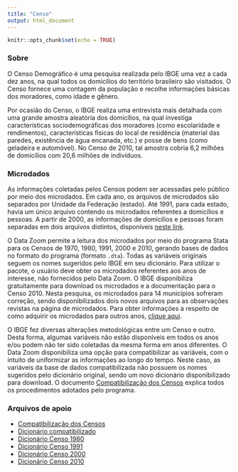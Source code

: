 ```yaml
---
title: "Censo"
output: html_document
---
```


```r
knitr::opts_chunk$set(echo = TRUE)
```

### Sobre

O Censo Demográfico é uma pesquisa realizada pelo IBGE uma vez a cada dez anos, na qual todos os domicílios do território brasileiro são visitados. O Censo fornece uma contagem da população e recolhe informações básicas dos moradores, como idade e gênero.

Por ocasião do Censo, o IBGE realiza uma entrevista mais detalhada com uma grande amostra aleatória dos domicílios, na qual investiga características sociodemográficas dos moradores (como escolaridade e rendimentos), características físicas do local de residência (material das paredes, existência de água encanada, etc.) e posse de bens (como geladeira e automóvel). No Censo de 2010, tal amostra cobria 6,2 milhões de domicílios com 20,6 milhões de indivíduos.

### Microdados

As informações coletadas pelos Censos podem ser acessadas pelo público por meio dos microdados. Em cada ano, os arquivos de microdados são separados por Unidade da Federação (estado). Até 1991, para cada estado, havia um único arquivo contendo os microdados referentes a domicílios e pessoas. A partir de 2000, as informações de domicílios e pessoas foram separadas em dois arquivos distintos, disponíveis [neste link](https://www.ibge.gov.br/estatisticas/sociais/saude/22827-censo-demografico-2022.html?=&t=microdados).

O Data Zoom permite a leitura dos microdados por meio do programa Stata para os Censos de 1970, 1980, 1991, 2000 e 2010, gerando bases de dados no formato do programa (formato `.dta`). Todas as variáveis originais seguem os nomes sugeridos pelo IBGE em seu dicionário. Para utilizar o pacote, o usuário deve obter os microdados referentes aos anos de interesse, não fornecidos pelo Data Zoom. O IBGE disponibiliza gratuitamente para download os microdados e a documentação para o Censo 2010. Nesta pesquisa, os microdados para 14 municípios sofreram correção, sendo disponibilizados dois novos arquivos para as observações revistas na página de microdados. Para obter informações a respeito de como adquirir os microdados para outros anos, [clique aqui](https://loja.ibge.gov.br/catalogsearch/result/?q=censo).

O IBGE fez diversas alterações metodológicas entre um Censo e outro. Desta forma, algumas variáveis não estão disponíveis em todos os anos e/ou podem não ter sido coletadas da mesma forma em anos diferentes. O Data Zoom disponibiliza uma opção para compatibilizar as variáveis, com o intuito de uniformizar as informações ao longo do tempo. Neste caso, as variáveis da base de dados compatibilizada não possuem os nomes sugeridos pelo dicionário original, sendo um novo dicionário disponibilizado para download. O documento [Compatibilização dos Censos](https://raw.githubusercontent.com/datazoompuc/datazoom_social_stata/master/docs/Censo/compatibilizacao.pdf) explica todos os procedimentos adotados pelo programa.

### Arquivos de apoio

  - [Compatibilização dos Censos](https://raw.githubusercontent.com/datazoompuc/datazoom_social_stata/master/docs/Censo/compatibilizacao.pdf)
  - [Dicionário compatibilizado](https://raw.githubusercontent.com/datazoompuc/datazoom_social_stata/master/docs/Censo/dicionario_compatibilizado.xlsx)
  - [Dicionário Censo 1980](https://raw.githubusercontent.com/datazoompuc/datazoom_social_stata/master/docs/Censo/dicionario_1980.xlsx)
  - [Dicionário Censo 1991](https://raw.githubusercontent.com/datazoompuc/datazoom_social_stata/master/docs/Censo/dicionario_1991.pdf)
  - [Dicionário Censo 2000](https://raw.githubusercontent.com/datazoompuc/datazoom_social_stata/master/docs/Censo/dicionario_2000.xlsx)
  - [Dicionário Censo 2010](https://raw.githubusercontent.com/datazoompuc/datazoom_social_stata/master/docs/Censo/dicionario_2010.xls)


